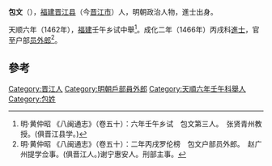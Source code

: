 '''包文'''（{{bd|？||？}}），[[福建|福建]][[晋江县|晋江县]]（今[[晋江市|晋江市]]）人，明朝政治人物，進士出身。

天顺六年（1462年），[[福建|福建]]壬午乡试中舉<ref>明·黄仲昭 《八闽通志》（卷五十）：六年壬午乡试　包文第三人。　张贤青州教授。(俱晋江县学。)</ref>。成化二年（1466年）丙戌科[[進士|進士]]，官至户部[[员外郎|员外郎]]<ref>明·黄仲昭 《八闽通志》（卷五十）：二年丙戌罗伦榜　包文户部员外郎。　赵广州提学佥事。(俱晋江人。)谢宁惠安人。刑部主事。</ref>。

==參考==
{{Reflist}}
{{明朝人物小作品}}
{{成化二年丙戌科殿試金榜}}
{{DEFAULTSORT:Bao包}}
[[Category:晋江人|Category:晋江人]]
[[Category:明朝戶部員外郎|Category:明朝戶部員外郎]]
[[Category:天順六年壬午科舉人|Category:天順六年壬午科舉人]]
[[Category:包姓|Category:包姓]]
